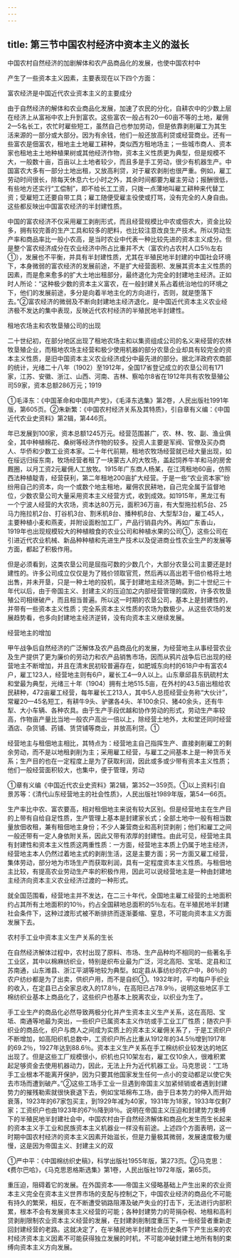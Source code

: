 ```yaml
---
---
---
```

title: 第三节中国农村经济中资本主义的滋长
---



中国农村自然经济的加剧解体和农产品商品化的发展，也使中国农村中

产生了一些资本主义因素，主要表现在以下四个方面：

富农经济是中国近代农业资本主义的主要成分

由于自然经济的解体和农业商品化发展，加速了农民的分化，自耕农中的少数上层在经济上从富裕中农上升到富农。这些富农一般占有20—60亩不等的土地，雇佣2—5名长工，农忙时雇些短工，虽然自己也参加劳动，但是依靠剥削雇工为其生活来源的一部分或大部分。因为有余钱，他们一般还放高利贷或经营商业。还有一些富农是佃富农，租地主土地雇工耕种，类似西方租地场主；一些城市商人、资本家也租地主土地种植果树或其他经济作物，资本主义性质更为典型，但是规模不大，一般数十亩，百亩以上土地者较少，而且多是手工劳动，很少有机器生产。中国富农大多有一部分土地出租，又放高利贷，对于雇农剥削也很严重。例如，雇工劳动时间很长，除每天休息六七小时之外，其余时间都要为雇主劳动；报酬很低，有些地方还实行“工偿制”，即不给长工工资，只拨一点薄地叫雇工耕种来代替工资；受雇短工还要自带工具；雇工随便受雇主役使或打骂，没有完全的人身自由。这些都反映出中国富农经济的半封建性质。

中国的富农经济不仅采用雇工剥削形式，而且经营规模比中农或佃农大，资金比较多，拥有较完善的生产工具和较多的肥料，也比较注意改良生产技术。所以劳动生产率和商品率比一般小农高，是当时农业中代表一种比较先进的资本主义成分。但是整个富农经济成分在农业经济中所占比重并不大（富农约占农村人口5％左右①），发展也不平衡，并具有半封建性质，尤其在半殖民地半封建的中国社会环境下，本身微弱的富农经济的发展前途，不是扩大经营面积、发展其资本主义性质的因素，而是愈来愈多的扩大土地出租部分，最终退化为完全的封建地主经济。正如时人所论：“这种极少数的资本主义富农，在一般封建关系占着统治地位的环境之下，他们的发展前途，多分是向着半地主化的方向进行，否则，就是堕落下去。”②富农经济的微弱及不断向封建地主经济退化，是中国近代资本主义农业经济极不发达的集中表现，反映近代农村经济的半殖民地半封建性。

租地农场主和农牧垦殖公司的出现

二十世纪初，在部分地区出现了租地农场主和以集资组成公司的名义来经营的农林牧垦殖企业，而租地农场主经营和极少使用机器的部分农垦企业却具有较完全的资本主义性质，是旧中国资本主义农业经济成分中最先进的部分。据北洋政府农商部的统计，光绪二十八年（1902）至1912年，全国17省登记成立的农垦公司有171家，江苏、安徽、浙江、山西、河南、吉林、察哈尔8省在1912年共有农牧垦殖公司59家，资本总额286万元；1919

①毛泽东：《中国革命和中国共产党》，《毛泽东选集》第2卷，人民出版社1991年版，第605页。②朱新繁：《中国农村经济关系及其特质》，引自章有义编：《中国近代农业史资料》第2辑，第446页。

年已发展到100家，资本总额1245万元。经营范围甚广，农、林、牧、副、渔业俱全，其中种植棉花、桑树等经济作物的较多。投资人主要是军阀、官僚及买办商人、华侨和少数工业资本家。二十年代前期，租地农牧场经营就已经大量出现，如在绥远归绥东南，牧场经营者租了一块蒙古人的大牧场，盖起饲养牛羊和马的房舍厩圈，以月工资2元雇佣人工放牧。1915年广东商人杨某，在江湾租地60亩，仿照西法种植靛青，经营获利，第二年租地200亩扩大经营。于是一些“农业资本家”纷纷用自己的资本，向一个或数个地主租地，雇佣农民耕地，自己完全属于监督地位，少数农垦公司大量采用资本主义经营方式，收到成效。如1915年，黑龙江有一个宁波人经营的大农场，资本达80万元，面积36万亩，有大型拖拉机5台、25马力拖拉机2台、打谷机3台、割禾机8台、播种机8台、大型犁3台，雇工45人，主要种植小麦和燕麦，并附设面粉加工厂，产品行销县内外。再如广东香山，1919年也出现规模较大的种植粮食的农业公司和种植水果的公司①，这些公司在引进近代农业机械、新品种种植和先进生产技术以及促进商业性农业生产的发展等方面，都起了积极作用。

但是必须看到，这类农垦公司是屈指可数的少数几个，大部分农垦公司主要还是封建性的。许多公司成立仅仅是为了贱价领取官荒，然后再以高出若干倍价格将土地出售，并未开垦，只是一种土地的投机，属于封建地主经济范畴。到二十世纪三十年代以后，由于帝国主义、封建主义的压迫加之内部经营管理的腐败，许多农牧垦殖公司相继破产，而且相当普遍。所以这一时期的农垦公司，基本上是封建性的，并带有一些资本主义性质；完全系资本主义性质的农场为数极少。从这些农场的发展趋势看，也多向封建地主经济逆转，没有向资本主义继续发展。

经营地主的增加

甲午战争后自然经济的广泛解体及农产品商品化的发展，为经营地主从事经营农业及生产提供了更为廉价的劳动力和农产品销售市场，因而从鸦片战争后已出现的经营地主不断增加，并且在清末民初较普遍存在，如肥城东向村的618户中有富农4户，雇工123人，经营地主则有6户，雇长工4—9人以上。山东章邱县东矾硫村太和堂最为典型，光绪三十年（1904）拥有土地515.5亩，在外村的43.5亩出租给农民耕种，472亩雇工经营，每年雇长工213人，其中5人总揽经营业务称“大伙计”，常雇20—45名短工，有耕牛9头、驴骡各4头、羊100余只、猪40余头，还有牛犁、大小车辆、各种农具。由于生产手段优越和协作劳动的形式，劳动生产率较高，作物亩产量比当地一般农户高出一倍以上，除经营土地外，太和堂还同时经营酒店、杂货铺、药铺、赁贷铺等商业，并放高利贷。①

经营地主与租佃地主相比，其特点为：经营地主自己指挥生产、直接剥削雇工的剩余劳动，而不是以地租剥削为主；采用雇工经营，与雇工之间基本上是一种货币关系；生产目的也在一定程度上是为了获取利润，因此或多或少带有资本主义性质；他们一般经营面积较大，也集中，便于管理，劳动

①章有义编《中国近代农业史资料》第2辑，第352—359页。①以上资料引自景苏等：《清代山东经营地主的社会性质》，人民出版社1989年版，第54—66页。

生产率比中农、富农要高，相对租佃地主来说有较大区别。但是经营地主在生产目的上带有自给自足性质，生产管理上基本是封建家长式；全部土地中一般有相当数量放佃收租，兼有租佃地主身份；不少人兼营商业和高利贷剥削；他们和雇工之间一般还带有一定人身依附关系，因此又带有浓厚的封建性。由此可见，经营地主具有封建性和资本主义性质这两重性质：一方面，经营地主本质上仍属于地主经济，经营地主本人仍然过着地主式的剥削生活，这是主要方面；另一方面又雇工经营，集体劳动，部分地为市场生产而获取利润，具有一定程度资本主义性质。与租佃地主比较，有提高农业劳动生产率的积极作用，因此可以说经营地主是一种由封建地主经济向资本主义农业经济过渡的一种形式。

就全国范围看，经营地主并不发达，在二三十年代，全国地主雇工经营的土地面积约占其所有土地面积的10％，约占全国耕地总面积的5％左右。在半殖民地半封建社会条件下，这种过渡形式被不断排挤而逐渐萎缩、窒息，不可能向资本主义方面发展下去。

农村手工业中资本主义生产关系的生长

在自然经济解体过程中，农村出现了原料、市场、生产品种均不相同的一些著名手工业区，其中以棉麻纺织业，特别是织布业最为广泛，河北高阳、宝坻、定县和江苏南通，山东潍县、浙江平湖等地较为典型。如定县从事纺纱的农户中，86％的农户纺纱都是为了出卖，供织户用，而不是自织①。1932年时，平均每户手织业的收入，在定县已占全家总收入的17.8％，在高阳已占78.9％，说明这些地区手工棉纺织业基本上商品化了，这些织户也基本上脱离农业，以织业为生了。

手工业生产的商品化必然导致两极分化并产生资本主义生产关系，这在高阳、宝坻、南通等地最为突出，一些织户已属资本主义作坊或手工业工厂性质；随农户手织业的商品化，织户与商人之间成为实质上的资本主义雇佣关系了，于是工资织户不断增加，如高阳织机总数中，工资织户所占比重从1912年的34.5％增到1917年的69.2％，1927年达到88.6％。资本主义生产关系在手工棉纺织业较发达的地区出现了。但是这些工厂规模很小，织机也只10架左右，雇工仅10余人，很难积累起足够资金去使用机器动力，因此，无法上升为近代机器工业。马克思说：“工场手工业根本不能离开保护，因为只要其他国家发生任何一点小的变动都足以使它失去市场而遭到破产。”②这些工场手工业一旦遇到帝国主义加紧倾销或者遇到封建势力的摧残勒索就很快衰退下去，例如宝坻棉布工场，由于日本势力的伸入而开始衰落，1923年的67家包买主，到1929年减为40家，1931年为18家，1933年仅剩7家；工资织户也由1923年的67％降到8％。说明在帝国主义压迫和封建势力束缚下的半殖民地半封建社会中，中国农村由于自然经济解体和商品化发生而生长起来的资本主义手工业和民族资本主义机器业一样没有前途。上述四个方面表明，这一时期中国农村经济的资本主义因素开始滋长，但是力量极其微弱，发展速度极为缓慢，这是因为帝国主义、封建主义的双

①严中平：《中国棉纺织史稿》，科学出版社1955年版，第273页。②马克思：《费尔巴哈》，《马克思恩格斯选集》第1卷，人民出版社1972年版，第65页。

重压迫，阻碍着它的发展。在外国资本——帝国主义侵略基础上产生出来的农业资本主义完全在资本主义世界市场的支配与控制之下，中国农业经济的商品化不可能有持久的繁荣，相反，在不断遭受销路阻滞及破产失业的打击下，无法进行内部积累，根本不会有发展资本主义经营的可能；各种封建势力的苛捐杂税、地租和高利贷剥削限制农业资本主义经营的发展，在封建剥削制度重压下，一些经营者重新走回封建经营的老路。这就决定了，在半殖民地半封建社会历史条件下产生出来的农村经济资本主义因素不可能获得独立发展的时机，不可能冲破封建土地所有制的束缚向资本主义方向发展。